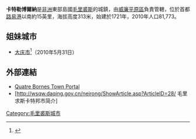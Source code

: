 {{Infobox settlement
<!-- See Template:Infobox settlement for additional fields and descriptions -->
| name = {{Nowrap|卡特勒博爾納}}
| official_name           = 
| native_name             = Quatre Bornes
| native_name_lang        = "fr"<!-- ISO 639-2 code -->
| other_name              =
| settlement_type         = <!-- such as Town, Village, City, Borough etc. -->
<!-- transliteration(s) -------->
| translit_lang1          =
| translit_lang1_type     =
| translit_lang1_info     =
| translit_lang1_type1    =
| translit_lang1_info1    =
| translit_lang1_type2    =
| translit_lang1_info2    = <!-- etc., up to translit_lang1_type6 / translit_lang1_info6 -->
| translit_lang2          =
| translit_lang2_type     =
| translit_lang2_info     =
| translit_lang2_type1    =
| translit_lang2_info1    =
| translit_lang2_type2    =
| translit_lang2_info2    = <!-- etc., up to translit_lang2_type6 / translit_lang2_info6 -->
<!-- images, nickname, motto --->
| image_skyline           =
| imagesize               =
| image_alt               =
| image_caption           =
| image                   = <!-- other image (specify File: or Image: namespace) -->
| image_flag              = Flag of Mauritius.svg
| flag_size               = 120px
| flag_alt                =
| flag_link               =
| image_seal              = Coat of arms of Quatre-Bornes.svg
| seal_size               =
| seal_alt                =
| seal_link               =
| image_shield            =
| shield_size             =
| shield_alt              =
| shield_link             =
| image_blank_emblem      =
| blank_emblem_type       = <!-- defaults to Logo -->
| blank_emblem_size       =
| blank_emblem_alt        =
| blank_emblem_link       =
| nickname                =
| motto                   = 
| anthem                  =
<!-- maps and coordinates ------>
| image_map               =
| mapsize                 =
| map_alt                 =
| map_caption             =
| image_map1              =
| mapsize1                =
| map_alt1                =
| map_caption1            =
| pushpin_map             = Mauritius
| pushpin_label_position  = right <!-- position of the pushpin label: left, right, top, bottom, none -->
| pushpin_label           = <!-- only necessary if "name" or "official_name" are too long -->
| pushpin_map_alt         =
| pushpin_mapsize         = 230px
| pushpin_map_caption     = 在毛里裘斯的位置
| pushpin_map1            =
| pushpin_label_position1 =
| pushpin_label1          = <!-- only necessary if "name" or "official_name" are too long -->
| pushpin_map_alt1        =
| pushpin_mapsize1        =
| pushpin_map_caption1    =
| latd  = 20 |latm  = 15 |lats  = 55.2852 |latNS  = S
| longd = 57 |longm = 28 |longs = 44.5908 |longEW = E
| coor_pinpoint           = <!-- to specify exact location of coordinates (was coor_type) -->
| coordinates_region      = MU <!-- ISO 3166-1 alpha-2 or ISO 3166-2 code for country/region containing the coordinates -->
| coordinates_type        = <!-- parameter list passed to Coord template, overrides coordinates_region -->
| coordinates_display     = inline,title
| coordinates_format      = dms
| coordinates_footnotes   = <!-- for references: use <ref>
tags -->
<!-- location ------------------>
| subdivision_type        = 國家
| subdivision_name        = {{flag|Mauritius}}<!-- the name of the country -->
| subdivision_type1       = 區
| subdivision_name1       = [[威廉平原區|威廉平原區]]
| subdivision_type2       =
| subdivision_name2       = <!-- etc., subdivision_type6 / subdivision_name6 -->
<!-- established --------------->
| established_title       =  <!-- Settled -->
| established_date        = 
| established_title1      = <!-- Incorporated (town) -->
| established_date1       =
| established_title2      = <!-- Incorporated (city) -->
| established_date2       =
| established_title3      =
| established_date3       =
| extinct_title           =
| extinct_date            =
| founder                 =
| named_for               =
<!-- seat, smaller parts ------->
| seat_type               = <!-- defaults to: Seat -->
| seat                    =
| parts_type              = <!-- defaults to: Boroughs -->
| parts_style             = <!-- list, coll (collapsed list), para (paragraph format) -->
| parts                   = <!-- parts text, or header for parts list -->
| p1                      =
| p2                      = <!-- etc., up to p50: for separate parts to be listed-->
<!-- government type, leaders -->
| government_footnotes    = <ref name="mem">{{cite journal | url=http://www.gov.mu/portal/site/mlge/menuitem.f9c1c444c628df3cb3347524e2b521ca/#br | publisher=Government of Mauritius | title=Municipal & District Councils in Mauritius | author= | year= | accessdate=2011-10-18 | journal= | archive-url=https://web.archive.org/web/20100729235532/http://www.gov.mu/portal/site/mlge/menuitem.f9c1c444c628df3cb3347524e2b521ca/#br | archive-date=2010-07-29 | dead-url=yes }}</ref>
| government_type         = 
| governing_body          =
| leader_party            =
| leader_title            = 
| leader_name             = 
| leader_title1           = 
| leader_name1            = 
| leader_title2           =
| leader_name2            = <!-- display settings  --------->
| total_type              = <!-- to set a non-standard label for total area and population rows -->
| unit_pref               = <!-- enter: Imperial, to display imperial before metric -->
<!-- area ---------------------->
| area_footnotes          = <!-- for references: use <ref> tags -->
| area_total_km2          = 20<!-- ALL fields with measurements have automatic unit conversion -->
| area_total_sq_mi        = <!-- see table @ Template:Infobox settlement for details -->
| area_total_dunam        = <!-- used in Middle East articles only -->
| area_land_km2           =
| area_land_sq_mi         =
| area_water_km2          =
| area_water_sq_mi        =
| area_water_percent      =
| area_urban_footnotes    = <!-- for references: use <ref> tags -->
| area_urban_km2          =
| area_urban_sq_mi        =
| area_rural_footnotes    = <!-- for references: use <ref> tags -->
| area_rural_km2          =
| area_rural_sq_mi        =
| area_metro_footnotes    = <!-- for references: use <ref> tags -->
| area_metro_km2          =
| area_metro_sq_mi        =
| area_rank               =
| area_blank1_title       =
| area_blank1_km2         =
| area_blank1_sq_mi       =
| area_blank2_title       =
| area_blank2_km2         =
| area_blank2_sq_mi       =
| area_note               =
<!-- elevation ----------------->
| elevation_footnotes     = <!-- for references: use <ref> tags -->
| elevation_m             =
| elevation_ft            = 1027
| elevation_max_footnotes = <!-- for references: use <ref> tags -->
| elevation_max_m         =
| elevation_max_ft        =
| elevation_min_footnotes = <!-- for references: use <ref> tags -->
| elevation_min_m         =
| elevation_min_ft        =
<!-- population ---------------->
| population_footnotes    = <!-- for references: use <ref> tags -->
| population_total        = 81,773
| population_as_of        = 2010年
| population_rank         = 
| population_density_km2  = <!-- for automatic calculation of any density field, use: auto -->
| population_density_sq_mi=
| population_est          =
| pop_est_as_of           =
| population_urban        =
| population_density_urban_km2   =
| population_density_urban_sq_mi =
| population_rural        =
| population_density_rural_km2   =
| population_density_rural_sq_mi =
| population_metro        =
| population_density_metro_km2   =
| population_density_metro_sq_mi =
| population_density      =
| population_density_rank =
| population_blank1_title =
| population_blank1       =
| population_density_blank1_km2  =
| population_density_blank1_sq_mi=
| population_blank2_title =
| population_blank2       =
| population_density_blank2_km2  =
| population_density_blank2_sq_mi=
| population_demonym      =  <!-- demonym, ie. Liverpudlian for someone from Liverpool -->
| population_note         =
<!-- demographics (section 1) -->
| demographics_type1      =
| demographics1_footnotes = <!-- for references: use <ref> tags -->
| demographics1_title1    =
| demographics1_info1     = <!-- etc., up to demographics1_title5 / demographics1_info5 -->
<!-- demographics (section 2) -->
| demographics_type2      =
| demographics2_footnotes = <!-- for references: use <ref> tags -->
| demographics2_title1    =
| demographics2_info1     = <!-- etc., up to demographics2_title5 / demographics2_info5 -->
<!-- time zone(s) -------------->
| timezone1               = [[毛里裘斯時間|毛里裘斯時間]]
| utc_offset1             = +4
| timezone1_DST           =
| utc_offset1_DST         =
| timezone2               =
| utc_offset2             =
| timezone2_DST           =
| utc_offset2_DST         =
<!-- postal codes, area code --->
| postal_code_type        = <!-- enter ZIP code, Postcode, Post code, Postal code... -->
| postal_code             =
| postal2_code_type       = <!-- enter ZIP code, Postcode, Post code, Postal code... -->
| postal2_code            =
| area_code_type          = <!-- defaults to: Area code(s) -->
| area_code               =
| geocode                 =
| iso_code                =
| registration_plate      =
<!-- twin cities --------------->
| twin1                   =
| twin1_country           =
| twin2                   =
| twin2_country           = <!-- etc., up to twin9 / twin9_country -->
<!-- blank fields (section 1) -->
| blank_name_sec1         = 
| blank_info_sec1         = 
| blank1_name_sec1        =
| blank1_info_sec1        =
| blank2_name_sec1        =
| blank2_info_sec1        = <!-- etc., up to blank7_name_sec1 / blank7_info_sec1 -->
<!-- blank fields (section 2) -->
| blank_name_sec2         =
| blank_info_sec2         =
| blank1_name_sec2        =
| blank1_info_sec2        =
| blank2_name_sec2        =
| blank2_info_sec2        = <!-- etc., up to blank7_name_sec2 / blank7_info_sec2 -->
<!-- website, footnotes -------->
| website                 = 
| footnotes               =
}}

'''卡特勒博爾納'''是[[非洲|非洲]]東部島國[[毛里裘斯|毛里裘斯]]的城鎮，由[[威廉平原區|威廉平原區]]負責管轄，位於首都[[路易港|路易港]]以南約15英里，海拔高度313米，始建於1721年，2010年人口81,773。

== 姐妹城市 ==
* {{CHN}}[[大庆市|大庆市]]<ref>{{cite web|url=http://wsqw.daqing.gov.cn/neirong/ShowArticle.asp?ArticleID=21|title=大庆市与毛里求斯卡特邦市的往来纪实|publisher=大庆市外事侨务办公室|accessdate=2018-01-16}}{{Dead link|date=2019年10月 |bot=InternetArchiveBot |fix-attempted=yes }}</ref>（2010年5月31日）

==外部連結==
* [http://www.quatre-bornes.com/ Quatre Bornes Town Portal]{{Wayback|url=http://www.quatre-bornes.com/ |date=20120208163102 }}
* [http://wsqw.daqing.gov.cn/neirong/ShowArticle.asp?ArticleID=28/{{Dead link|date=2018年7月 |bot=InternetArchiveBot |fix-attempted=no }} 毛里求斯卡特邦市简介]{{Dead link|date=2019年10月 |bot=InternetArchiveBot |fix-attempted=yes }}

[[Category:毛里裘斯城市|Category:毛里裘斯城市]]